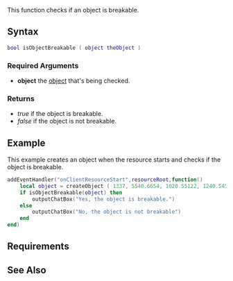  
{{Client function}}
This function checks if an object is breakable.

==Syntax== 
<syntaxhighlight lang="lua">bool isObjectBreakable ( object theObject )</syntaxhighlight> 
{{OOP||[[/object.md|object]]:isBreakable|breakable|setObjectBreakable}}
===Required Arguments=== 
*'''object''' the [[/object.md|object]] that's being checked.
===Returns===
* ''true'' if the object is breakable.
* ''false'' if the object is not breakable.

==Example==
This example creates an object when the resource starts and checks if the object is breakable.
<syntaxhighlight lang="lua">addEventHandler("onClientResourceStart",resourceRoot,function()
	local object = createObject ( 1337, 5540.6654, 1020.55122, 1240.545 )
	if isObjectBreakable(object) then
		outputChatBox("Yes, the object is breakable.")
	else
		outputChatBox("No, the object is not breakable")
	end
end)
</syntaxhighlight>

==Requirements==
{{Requirements|n/a|1.3.0-9.03783|}}

==See Also==
{{Client_object_functions}}